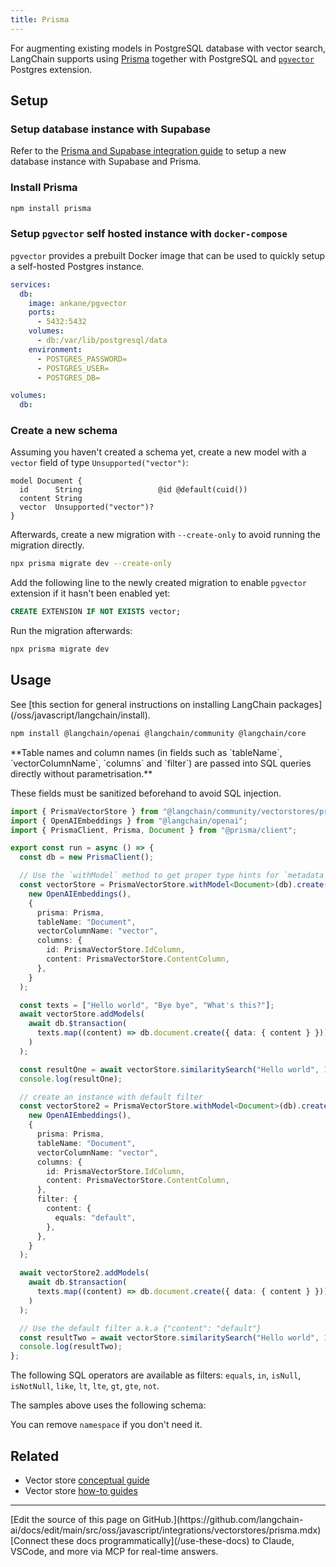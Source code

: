 ```yaml
---
title: Prisma
---
```


For augmenting existing models in PostgreSQL database with vector search, LangChain supports using [Prisma](https://www.prisma.io/) together with PostgreSQL and [`pgvector`](https://github.com/pgvector/pgvector) Postgres extension.

## Setup

### Setup database instance with Supabase

Refer to the [Prisma and Supabase integration guide](https://supabase.com/docs/guides/integrations/prisma) to setup a new database instance with Supabase and Prisma.

### Install Prisma

```bash npm
npm install prisma
```
### Setup `pgvector` self hosted instance with `docker-compose`

`pgvector` provides a prebuilt Docker image that can be used to quickly setup a self-hosted Postgres instance.

```yaml
services:
  db:
    image: ankane/pgvector
    ports:
      - 5432:5432
    volumes:
      - db:/var/lib/postgresql/data
    environment:
      - POSTGRES_PASSWORD=
      - POSTGRES_USER=
      - POSTGRES_DB=

volumes:
  db:
```
### Create a new schema

Assuming you haven't created a schema yet, create a new model with a `vector` field of type `Unsupported("vector")`:

```prisma
model Document {
  id      String                 @id @default(cuid())
  content String
  vector  Unsupported("vector")?
}
```
Afterwards, create a new migration with `--create-only` to avoid running the migration directly.

```bash npm
npx prisma migrate dev --create-only
```
Add the following line to the newly created migration to enable `pgvector` extension if it hasn't been enabled yet:

```sql
CREATE EXTENSION IF NOT EXISTS vector;
```
Run the migration afterwards:

```bash npm
npx prisma migrate dev
```
## Usage

<Tip>
See [this section for general instructions on installing LangChain packages](/oss/javascript/langchain/install).
</Tip>

```bash npm
npm install @langchain/openai @langchain/community @langchain/core
```

<Warning>
**Table names and column names (in fields such as `tableName`, `vectorColumnName`, `columns` and `filter`) are passed into SQL queries directly without parametrisation.**

These fields must be sanitized beforehand to avoid SQL injection.
</Warning>

```typescript
import { PrismaVectorStore } from "@langchain/community/vectorstores/prisma";
import { OpenAIEmbeddings } from "@langchain/openai";
import { PrismaClient, Prisma, Document } from "@prisma/client";

export const run = async () => {
  const db = new PrismaClient();

  // Use the `withModel` method to get proper type hints for `metadata` field:
  const vectorStore = PrismaVectorStore.withModel<Document>(db).create(
    new OpenAIEmbeddings(),
    {
      prisma: Prisma,
      tableName: "Document",
      vectorColumnName: "vector",
      columns: {
        id: PrismaVectorStore.IdColumn,
        content: PrismaVectorStore.ContentColumn,
      },
    }
  );

  const texts = ["Hello world", "Bye bye", "What's this?"];
  await vectorStore.addModels(
    await db.$transaction(
      texts.map((content) => db.document.create({ data: { content } }))
    )
  );

  const resultOne = await vectorStore.similaritySearch("Hello world", 1);
  console.log(resultOne);

  // create an instance with default filter
  const vectorStore2 = PrismaVectorStore.withModel<Document>(db).create(
    new OpenAIEmbeddings(),
    {
      prisma: Prisma,
      tableName: "Document",
      vectorColumnName: "vector",
      columns: {
        id: PrismaVectorStore.IdColumn,
        content: PrismaVectorStore.ContentColumn,
      },
      filter: {
        content: {
          equals: "default",
        },
      },
    }
  );

  await vectorStore2.addModels(
    await db.$transaction(
      texts.map((content) => db.document.create({ data: { content } }))
    )
  );

  // Use the default filter a.k.a {"content": "default"}
  const resultTwo = await vectorStore.similaritySearch("Hello world", 1);
  console.log(resultTwo);
};
```

The following SQL operators are available as filters: `equals`, `in`, `isNull`, `isNotNull`, `like`, `lt`, `lte`, `gt`, `gte`, `not`.

The samples above uses the following schema:

<SchemaPrisma />

You can remove `namespace` if you don't need it.

## Related

- Vector store [conceptual guide](/oss/javascript/integrations/vectorstores)
- Vector store [how-to guides](/oss/javascript/integrations/vectorstores)

---

<Callout icon="pen-to-square" iconType="regular">
    [Edit the source of this page on GitHub.](https://github.com/langchain-ai/docs/edit/main/src/oss/javascript/integrations/vectorstores/prisma.mdx)
</Callout>
<Tip icon="terminal" iconType="regular">
    [Connect these docs programmatically](/use-these-docs) to Claude, VSCode, and more via MCP for    real-time answers.
</Tip>
